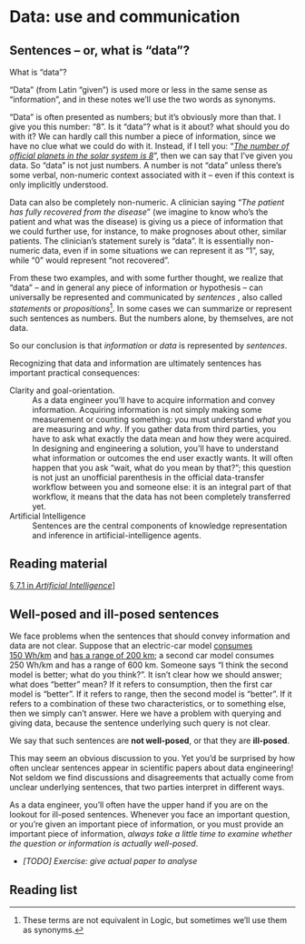 # Data: use and communication

## Sentences -- or, what is "data"?

What is "data"?

"Data" (from Latin "given") is used more or less in the same sense as "information", and in these notes we'll use the two words as synonyms.

"Data" is often presented as numbers; but it's obviously more than that. I give you this number: "8". Is it "data"? what is it about? what should you do with it? We can hardly call this number a piece of information, since we have no clue what we could do with it. Instead, if I tell you: "_[The number of official planets in the solar system is 8](https://solarsystem.nasa.gov/planets/overview)_", then we can say that I've given you data. So "data" is not just numbers. A number is not "data" unless there's some verbal, non-numeric context associated with it -- even if this context is only implicitly understood.

Data can also be completely non-numeric. A clinician saying "_The patient has fully recovered from the disease_" (we imagine to know who's the patient and what was the disease) is giving us a piece of information that we could further use, for instance, to make prognoses about other, similar patients. The clinician's statement surely is "data". It is essentially non-numeric data, even if in some situations we can represent it as "1", say, while "0" would represent "not recovered".

From these two examples, and with some further thought, we realize that "data" -- and in general any piece of information or hypothesis -- can universally be represented and communicated by _sentences_ , also called _statements_ or _propositions_^[These terms are not equivalent in Logic, but sometimes we'll use them as synonyms.]. In some cases we can summarize or represent such sentences as numbers. But the numbers alone, by themselves, are not data.

So our conclusion is that _information_ or _data_ is represented by _sentences_.

Recognizing that data and information are ultimately sentences has important practical consequences:

Clarity and goal-orientation.
: As a data engineer you'll have to acquire information and convey information. Acquiring information is not simply making some measurement or counting something: you must understand _what_ you are measuring and _why_. If you gather data from third parties, you have to ask what exactly the data mean and how they were acquired. In designing and engineering a solution, you'll have to understand what information or outcomes the end user exactly wants. It will often happen that you ask "wait, what do you mean by that?"; this question is not just an unofficial parenthesis in the official data-transfer workflow between you and someone else: it is an integral part of that workflow,  it means that the data has not been completely transferred yet.


Artificial Intelligence
: Sentences are the central components of knowledge representation and inference in artificial-intelligence agents.

::: {.column-margin}
::: {.callout-tip}
## Reading material
[§ 7.1 in _Artificial Intelligence_](https://hvl.instructure.com/courses/25074/modules/items/660089)]
:::
:::




## Well-posed and ill-posed sentences

We face problems when the sentences that should convey information and data are not clear. Suppose that an electric-car model [consumes 150 Wh/km](https://ev-database.org/cheatsheet/energy-consumption-electric-car) and [has a range of 200 km](https://ev-database.org/cheatsheet/range-electric-car); a second car model consumes 250 Wh/km and has a range of 600 km. Someone says "I think the second model is better; what do you think?". It isn't clear how we should answer; what does "better" mean? If it refers to consumption, then the first car model is "better". If it refers to range, then the second model is "better". If it refers to a combination of these two characteristics, or to something else, then we simply can't answer. Here we have a problem with querying and giving data, because the sentence underlying such query is not clear.

We say that such sentences are **not well-posed**, or that they are **ill-posed**.

This may seem an obvious discussion to you. Yet you'd be surprised by how often unclear sentences appear in scientific papers about data engineering! Not seldom we find discussions and disagreements that actually come from unclear underlying sentences, that two parties interpret in different ways.

As a data engineer, you'll often have the upper hand if you are on the lookout for ill-posed sentences. Whenever you face an important question, or you're given an important piece of information, or you must provide an important piece of information, _always take a little time to examine whether the question or information is actually well-posed_.

* _[TODO] Exercise: give actual paper to analyse_



## Reading list {.unnumbered}


